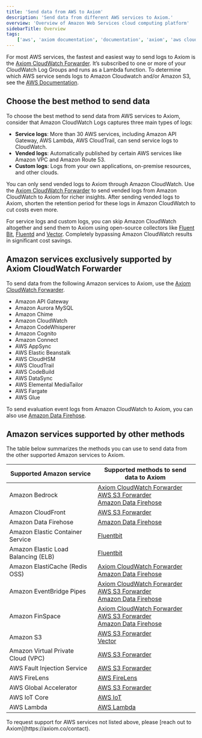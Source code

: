 ```yaml
---
title: 'Send data from AWS to Axiom'
description: 'Send data from different AWS services to Axiom.'
overview: 'Overview of Amazon Web Services cloud computing platform'
sidebarTitle: Overview
tags:
    ['aws', 'axiom documentation', 'documentation', 'axiom', 'aws cloudfront', 'ADOT', 'amazon s3', 'aws s3', 'aws lambda', 'aws', 'cloudwatch', 'amazon']
---
```


For most AWS services, the fastest and easiest way to send logs to Axiom is the [Axiom CloudWatch Forwarder](/send-data/cloudwatch). It’s subscribed to one or more of your CloudWatch Log Groups and runs as a Lambda function. To determine which AWS service sends logs to Amazon Cloudwatch and/or Amazon S3, see the [AWS Documentation](https://docs.aws.amazon.com/AmazonCloudWatch/latest/logs/AWS-logs-and-resource-policy.html).

## Choose the best method to send data

To choose the best method to send data from AWS services to Axiom, consider that Amazon CloudWatch Logs captures three main types of logs:
- **Service logs**: More than 30 AWS services, including Amazon API Gateway, AWS Lambda, AWS CloudTrail, can send service logs to CloudWatch.
- **Vended logs**: Automatically published by certain AWS services like Amazon VPC and Amazon Route 53.
- **Custom logs**: Logs from your own applications, on-premise resources, and other clouds.

You can only send vended logs to Axiom through Amazon CloudWatch. Use the [Axiom CloudWatch Forwarder](/send-data/cloudwatch) to send vended logs from Amazon CloudWatch to Axiom for richer insights. After sending vended logs to Axiom, shorten the retention period for these logs in Amazon CloudWatch to cut costs even more.

For service logs and custom logs, you can skip Amazon CloudWatch altogether and send them to Axiom using open-source collectors like [Fluent Bit](/send-data/fluent-bit), [Fluentd](/send-data/fluentd) and [Vector](/send-data/vector). Completely bypassing Amazon CloudWatch results in significant cost savings.

## Amazon services exclusively supported by Axiom CloudWatch Forwarder

To send data from the following Amazon services to Axiom, use the [Axiom CloudWatch Forwarder](/send-data/cloudwatch).

- Amazon API Gateway
- Amazon Aurora MySQL
- Amazon Chime
- Amazon CloudWatch
- Amazon CodeWhisperer
- Amazon Cognito
- Amazon Connect
- AWS AppSync
- AWS Elastic Beanstalk
- AWS CloudHSM
- AWS CloudTrail
- AWS CodeBuild
- AWS DataSync
- AWS Elemental MediaTailor
- AWS Fargate
- AWS Glue

To send evaluation event logs from Amazon CloudWatch to Axiom, you can also use [Amazon Data Firehose](/send-data/aws-firehose).

## Amazon services supported by other methods

The table below summarizes the methods you can use to send data from the other supported Amazon services to Axiom.

| Supported Amazon service                                    | Supported methods to send data to Axiom                                                                                              |
|-------------------------------------------------------------|--------------------------------------------------------------------------------------------------------------------------------------|
| Amazon Bedrock                                              | [Axiom CloudWatch Forwarder](/send-data/cloudwatch)<br />[AWS S3 Forwarder](/send-data/aws-s3)<br />[Amazon Data Firehose](/send-data/aws-firehose)  |
| Amazon CloudFront                                           | [AWS S3 Forwarder](/send-data/aws-s3)                                                                                                |
| Amazon Data Firehose                                        | [Amazon Data Firehose](/send-data/aws-firehose)                                                                                      |
| Amazon Elastic Container Service                            | [Fluentbit](/send-data/fluent-bit)                                                                                                   |
| Amazon Elastic Load Balancing (ELB)                         | [Fluentbit](/send-data/fluent-bit)                                                                                                   |
| Amazon ElastiCache (Redis OSS)                              | [Axiom CloudWatch Forwarder](/send-data/cloudwatch)<br />[Amazon Data Firehose](/send-data/aws-firehose)                               |
| Amazon EventBridge Pipes                                    | [Axiom CloudWatch Forwarder](/send-data/cloudwatch)<br />[AWS S3 Forwarder](/send-data/aws-s3)<br />[Amazon Data Firehose](/send-data/aws-firehose) |
| Amazon FinSpace                                             | [Axiom CloudWatch Forwarder](/send-data/cloudwatch)<br />[AWS S3 Forwarder](/send-data/aws-s3)<br />[Amazon Data Firehose](/send-data/aws-firehose) |
| Amazon S3                                                   | [AWS S3 Forwarder](/send-data/aws-s3)<br />[Vector](/send-data/vector)                                                               |
| Amazon Virtual Private Cloud (VPC)                          | [AWS S3 Forwarder](/send-data/aws-s3)                                                                                                |
| AWS Fault Injection Service                                 | [AWS S3 Forwarder](/send-data/aws-s3)                                                                                                |
| AWS FireLens                                                | [AWS FireLens](/send-data/aws-firelens)                                                                                              |
| AWS Global Accelerator                                      | [AWS S3 Forwarder](/send-data/aws-s3)                                                                                                |
| AWS IoT Core                                                | [AWS IoT](/send-data/aws-iot-rules)                                                                                                  |
| AWS Lambda                                                  | [AWS Lambda](/send-data/aws-lambda)                                                                                                  |

<Note>
    To request support for AWS services not listed above, please [reach out to Axiom](https://axiom.co/contact).
</Note>

